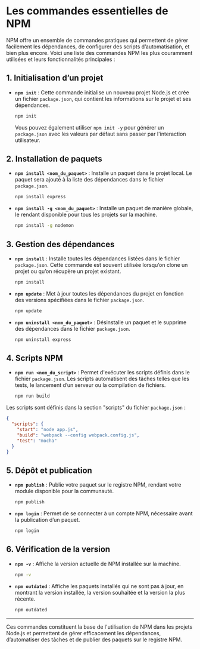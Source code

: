 # Les commandes essentielles de NPM

NPM offre un ensemble de commandes pratiques qui permettent de gérer facilement les dépendances, de configurer des scripts d’automatisation, et bien plus encore. Voici une liste des commandes NPM les plus couramment utilisées et leurs fonctionnalités principales :

## 1. **Initialisation d’un projet**
- **`npm init`** : Cette commande initialise un nouveau projet Node.js et crée un fichier `package.json`, qui contient les informations sur le projet et ses dépendances.
  ```bash copy
  npm init
  ```
  Vous pouvez également utiliser `npm init -y` pour générer un `package.json` avec les valeurs par défaut sans passer par l'interaction utilisateur.

## 2. **Installation de paquets**
- **`npm install <nom_du_paquet>`** : Installe un paquet dans le projet local. Le paquet sera ajouté à la liste des dépendances dans le fichier `package.json`.
  ```bash copy
  npm install express
  ```
- **`npm install -g <nom_du_paquet>`** : Installe un paquet de manière globale, le rendant disponible pour tous les projets sur la machine.
  ```bash copy
  npm install -g nodemon
  ```

## 3. **Gestion des dépendances**
- **`npm install`** : Installe toutes les dépendances listées dans le fichier `package.json`. Cette commande est souvent utilisée lorsqu’on clone un projet ou qu’on récupère un projet existant.
  ```bash copy
  npm install
  ```
- **`npm update`** : Met à jour toutes les dépendances du projet en fonction des versions spécifiées dans le fichier `package.json`.
  ```bash copy
  npm update
  ```
- **`npm uninstall <nom_du_paquet>`** : Désinstalle un paquet et le supprime des dépendances dans le fichier `package.json`.
  ```bash copy
  npm uninstall express
  ```

## 4. **Scripts NPM**
- **`npm run <nom_du_script>`** : Permet d'exécuter les scripts définis dans le fichier `package.json`. Les scripts automatisent des tâches telles que les tests, le lancement d’un serveur ou la compilation de fichiers.
  ```bash copy
  npm run build
  ```

Les scripts sont définis dans la section "scripts" du fichier `package.json` :
```json
{
  "scripts": {
    "start": "node app.js",
    "build": "webpack --config webpack.config.js",
    "test": "mocha"
  }
}
```

## 5. **Dépôt et publication**
- **`npm publish`** : Publie votre paquet sur le registre NPM, rendant votre module disponible pour la communauté.
  ```bash copy
  npm publish
  ```
- **`npm login`** : Permet de se connecter à un compte NPM, nécessaire avant la publication d’un paquet.
  ```bash copy
  npm login
  ```

## 6. **Vérification de la version**
- **`npm -v`** : Affiche la version actuelle de NPM installée sur la machine.
  ```bash copy
  npm -v
  ```
- **`npm outdated`** : Affiche les paquets installés qui ne sont pas à jour, en montrant la version installée, la version souhaitée et la version la plus récente.
  ```bash copy
  npm outdated
  ```

---

Ces commandes constituent la base de l'utilisation de NPM dans les projets Node.js et permettent de gérer efficacement les dépendances, d’automatiser des tâches et de publier des paquets sur le registre NPM.